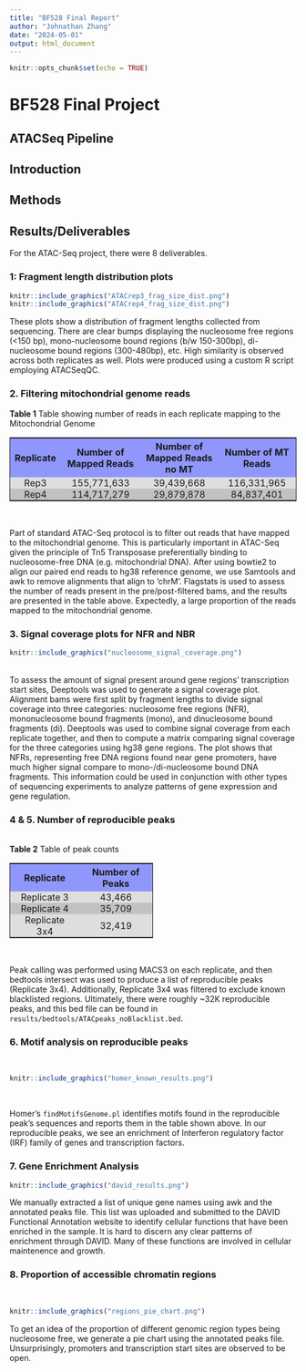 ```yaml
---
title: "BF528 Final Report"
author: "Johnathan Zhang"
date: "2024-05-01"
output: html_document
---
```


```r
knitr::opts_chunk$set(echo = TRUE)
```

# BF528 Final Project

## ATACSeq Pipeline

## Introduction

## Methods

## Results/Deliverables

For the ATAC-Seq project, there were 8 deliverables.

### 1: Fragment length distribution plots

```r
knitr::include_graphics("ATACrep3_frag_size_dist.png")
knitr::include_graphics("ATACrep4_frag_size_dist.png")
```

These plots show a distribution of fragment lengths collected from sequencing. 
There are clear bumps displaying the nucleosome free regions (<150 bp), mono-nucleosome bound regions (b/w 150-300bp), di-nucleosome bound regions (300-480bp), etc. 
High similarity is observed across both replicates as well. 
Plots were produced using a custom R script employing ATACSeqQC.


### 2. Filtering mitochondrial genome reads
**Table 1** Table showing number of reads in each replicate mapping to the Mitochondrial Genome
<style>
  table {
      width: 100%;
      border: 1px solid;
  }
  th {
			background-color: #9097fc;
			font-weight: bold;
  }
		
  tbody tr:nth-child(even) {
			background-color: #dedede;
  }
		
  tbody tr:nth-child(odd) {
			background-color: #c2c2c2;
  }
  td {
      padding: 0 15px;
      text-align: center;
  }
</style>
<table> 
  <tr>
    <th>Replicate</th>
    <th>Number of Mapped Reads</th>
    <th>Number of Mapped Reads no MT</th>
    <th>Number of MT Reads</th>
  </tr>
  <tr>
    <td>Rep3</td>
    <td>155,771,633</td>
    <td>39,439,668</td>
    <td>116,331,965</td>
  </tr>
  <tr>
    <td>Rep4</td>
    <td>114,717,279</td>
    <td>29,879,878</td>
    <td>84,837,401</td>
  </tr>
</table>
\

Part of standard ATAC-Seq protocol is to filter out reads that have mapped to the mitochondrial genome.
This is particularly important in ATAC-Seq given the principle of Tn5 Transposase preferentially binding to nucleosome-free DNA (e.g. mitochondrial DNA).
After using bowtie2 to align our paired end reads to hg38 reference genome, we use Samtools and awk to remove alignments that align to 'chrM'.
Flagstats is used to assess the number of reads present in the pre/post-filtered bams, and the results are presented in the table above.
Expectedly, a large proportion of the reads mapped to the mitochondrial genome.


### 3. Signal coverage plots for NFR and NBR
```r
knitr::include_graphics("nucleosome_signal_coverage.png")
```
\
To assess the amount of signal present around gene regions' transcription start sites, Deeptools was used to generate a signal coverage plot.
Alignment bams were first split by fragment lengths to divide signal coverage into three categories: nucleosome free regions (NFR), mononucleosome bound fragments (mono), and dinucleosome bound fragments (di).
Deeptools was used to combine signal coverage from each replicate together, and then to compute a matrix comparing signal coverage for the three categories using hg38 gene regions.
The plot shows that NFRs, representing free DNA regions found near gene promoters, have much higher signal compare to mono-/di-nucleosome bound DNA fragments. 
This information could be used in conjunction with other types of sequencing experiments to analyze patterns of gene expression and gene regulation.


### 4 & 5. Number of reproducible peaks
\
**Table 2** Table of peak counts
<table id='peaks_table' style='width:50%;'> 
  <tr>
    <th>Replicate</th>
    <th>Number of Peaks</th>
  </tr>
  <tr>
    <td>Replicate 3</td>
    <td>43,466</td>
  </tr>
  <tr>
    <td>Replicate 4</td>
    <td>35,709</td>
  </tr>
  <tr>
    <td>Replicate 3x4</td>
    <td>32,419</td>
  </tr>
</table>
\

Peak calling was performed using MACS3 on each replicate, and then bedtools intersect was used to produce a list of reproducible peaks (Replicate 3x4).
Additionally, Replicate 3x4 was filtered to exclude known blacklisted regions.
Ultimately, there were roughly ~32K reproducible peaks, and this bed file can be found in `results/bedtools/ATACpeaks_noBlacklist.bed`.

### 6. Motif analysis on reproducible peaks
\
```r
knitr::include_graphics("homer_known_results.png")
```
\

Homer's `findMotifsGenome.pl` identifies motifs found in the reproducible peak's sequences and reports them in the table shown above.
In our reproducible peaks, we see an enrichment of Interferon regulatory factor (IRF) family of genes and transcription factors.


### 7. Gene Enrichment Analysis

``` r
knitr::include_graphics("david_results.png")
```

We manually extracted a list of unique gene names using awk and the annotated peaks file.
This list was uploaded and submitted to the DAVID Functional Annotation website to identify cellular functions that have been enriched in the sample.
It is hard to discern any clear patterns of enrichment through DAVID.
Many of these functions are involved in cellular maintenence and growth.


### 8. Proportion of accessible chromatin regions 
\
``` r
knitr::include_graphics("regions_pie_chart.png")
```

To get an idea of the proportion of different genomic region types being nucleosome free, we generate a pie chart using the annotated peaks file.
Unsurprisingly, promoters and transcription start sites are observed to be open. 





